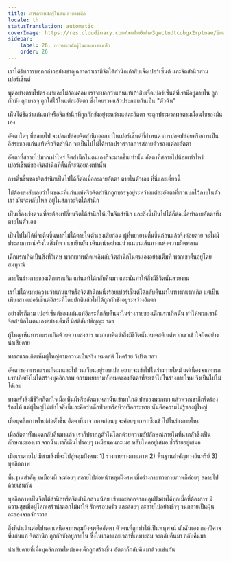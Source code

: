```yaml
---
title: การตระหนักรู้ในตนเองของเด็ก
locale: th
statusTranslation: automatic
coverImage: https://res.cloudinary.com/xmfm6mhw3gwctndtcubgx2rptnae/image/upload/v1740468922/small_cover_tratado_de_psicologia_revolucionaria_a4c0dca4e0.webp
sidebar:
    label: 26. การตระหนักรู้ในตนเองของเด็ก
    order: 26
---
```

เราได้รับการบอกกล่าวอย่างชาญฉลาดว่าเรามีจิตใต้สำนึกเก้าสิบเจ็ดเปอร์เซ็นต์ และจิตสำนึกสามเปอร์เซ็นต์

พูดอย่างตรงไปตรงมาและไม่อ้อมค้อม เราจะบอกว่าแก่นแท้เก้าสิบเจ็ดเปอร์เซ็นต์ที่เรามีอยู่ภายใน ถูกกักขัง ถูกบรรจุ ถูกใส่ไว้ในแต่ละอัตตา ซึ่งโดยรวมแล้วประกอบกันเป็น "ตัวฉัน"

เห็นได้ชัดว่าแก่นแท้หรือจิตสำนึกที่ถูกกักขังอยู่ระหว่างแต่ละอัตตา จะถูกประมวลผลตามเงื่อนไขของมันเอง

อัตตาใดๆ ที่สลายไป จะปลดปล่อยจิตสำนึกออกมาในเปอร์เซ็นต์ที่กำหนด การปลดปล่อยหรือการเป็นอิสระของแก่นแท้หรือจิตสำนึก จะเป็นไปไม่ได้หากปราศจากการสลายตัวของแต่ละอัตตา

อัตตาที่สลายไปมากเท่าไหร่ จิตสำนึกในตนเองก็จะมากขึ้นเท่านั้น อัตตาที่สลายไปน้อยเท่าไหร่ เปอร์เซ็นต์ของจิตสำนึกที่ตื่นก็จะน้อยลงเท่านั้น

การตื่นขึ้นของจิตสำนึกเป็นไปได้ก็ต่อเมื่อละลายอัตตา ตายในตัวเอง ที่นี่และเดี๋ยวนี้

ไม่ต้องสงสัยเลยว่าในขณะที่แก่นแท้หรือจิตสำนึกถูกบรรจุอยู่ระหว่างแต่ละอัตตาที่เราแบกไว้ภายในตัวเรา มันจะหลับใหล อยู่ในสภาวะจิตใต้สำนึก

เป็นเรื่องเร่งด่วนที่จะต้องเปลี่ยนจิตใต้สำนึกให้เป็นจิตสำนึก และสิ่งนี้เป็นไปได้ก็ต่อเมื่อทำลายอัตตาทิ้ง ตายในตัวเอง

เป็นไปไม่ได้ที่จะตื่นขึ้นหากไม่ได้ตายในตัวเองเสียก่อน ผู้ที่พยายามตื่นขึ้นก่อนแล้วจึงค่อยตาย จะไม่มีประสบการณ์จริงในสิ่งที่พวกเขายืนยัน เดินหน้าอย่างแน่วแน่บนเส้นทางแห่งความผิดพลาด

เด็กแรกเกิดเป็นสิ่งที่วิเศษ พวกเขาเพลิดเพลินกับจิตสำนึกในตนเองอย่างเต็มที่ พวกเขาตื่นอยู่โดยสมบูรณ์

ภายในร่างกายของเด็กแรกเกิด แก่นแท้ได้กลับคืนมา และนั่นทำให้สิ่งมีชีวิตนั้นสวยงาม

เราไม่ได้หมายความว่าแก่นแท้หรือจิตสำนึกหนึ่งร้อยเปอร์เซ็นต์ได้กลับคืนมาในทารกแรกเกิด แต่เป็นเพียงสามเปอร์เซ็นต์อิสระที่โดยปกติแล้วไม่ได้ถูกกักขังอยู่ระหว่างอัตตา

อย่างไรก็ตาม เปอร์เซ็นต์ของแก่นแท้อิสระที่กลับคืนมาในร่างกายของเด็กแรกเกิดนั้น ทำให้พวกเขามีจิตสำนึกในตนเองอย่างเต็มที่ มีสติสัมปชัญญะ ฯลฯ

ผู้ใหญ่เห็นทารกแรกเกิดด้วยความสงสาร พวกเขาคิดว่าสิ่งมีชีวิตนั้นหมดสติ แต่พวกเขาเข้าใจผิดอย่างน่าเสียดาย

ทารกแรกเกิดเห็นผู้ใหญ่ตามความเป็นจริง หมดสติ โหดร้าย วิปริต ฯลฯ

อัตตาของทารกแรกเกิดมาและไป วนเวียนอยู่รอบเปล อยากจะเข้าไปในร่างกายใหม่ แต่เนื่องจากทารกแรกเกิดยังไม่ได้สร้างบุคลิกภาพ ความพยายามทั้งหมดของอัตตาที่จะเข้าไปในร่างกายใหม่ จึงเป็นไปไม่ได้เลย

บางครั้งสิ่งมีชีวิตก็ตกใจเมื่อเห็นผีหรืออัตตาเหล่านั้นเข้ามาใกล้เปลของพวกเขา แล้วพวกเขาก็กรีดร้อง ร้องไห้ แต่ผู้ใหญ่ไม่เข้าใจสิ่งนี้และคิดว่าเด็กป่วยหรือหิวหรือกระหาย นั่นคือความไม่รู้ของผู้ใหญ่

เมื่อบุคลิกภาพใหม่ก่อตัวขึ้น อัตตาที่มาจากภพก่อนๆ จะค่อยๆ แทรกซึมเข้าไปในร่างกายใหม่

เมื่ออัตตาทั้งหมดกลับคืนมาแล้ว เราก็ปรากฏตัวในโลกด้วยความอัปลักษณ์ภายในที่น่ากลัวซึ่งเป็นลักษณะของเรา จากนั้นเราก็เดินไปรอบๆ เหมือนคนละเมอ หลับใหลอยู่เสมอ ชั่วร้ายอยู่เสมอ

เมื่อเราตายไป มีสามสิ่งที่จะไปสู่หลุมฝังศพ: 1) ร่างกายทางกายภาพ 2) พื้นฐานสำคัญทางอินทรีย์ 3) บุคลิกภาพ

พื้นฐานสำคัญ เหมือนผี จะค่อยๆ สลายไปต่อหน้าหลุมฝังศพ เมื่อร่างกายทางกายภาพก็ค่อยๆ สลายไปด้วยเช่นกัน

บุคลิกภาพเป็นจิตใต้สำนึกหรือจิตสำนึกส่วนน้อย เข้าและออกจากหลุมฝังศพได้ทุกเมื่อที่ต้องการ มีความสุขเมื่อผู้โศกเศร้านำดอกไม้มาให้ รักครอบครัว และค่อยๆ ละลายไปอย่างช้าๆ จนกลายเป็นฝุ่นละอองจากจักรวาล

สิ่งที่ดำเนินต่อไปนอกเหนือจากหลุมฝังศพคืออัตตา ตัวตนที่ถูกทำให้เป็นพหูพจน์ ตัวฉันเอง กองปีศาจที่แก่นแท้ จิตสำนึก ถูกกักขังอยู่ภายใน ซึ่งในเวลาและเวลาที่เหมาะสม จะกลับคืนมา กลับคืนมา

น่าเสียดายที่เมื่อบุคลิกภาพใหม่ของเด็กถูกสร้างขึ้น อัตตาก็กลับคืนมาด้วยเช่นกัน

